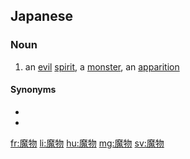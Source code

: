 ==Japanese==
{{ja-kanjitab|魔|物}}

===Noun===
{{ja-noun|まもの}}

# an [[evil]] [[spirit]], a [[monster]], an [[apparition]]

====Synonyms====
* {{ja-r|妖怪|ようかい}}
* {{ja-r|怪物|かいぶつ}}

[[fr:魔物]]
[[li:魔物]]
[[hu:魔物]]
[[mg:魔物]]
[[sv:魔物]]